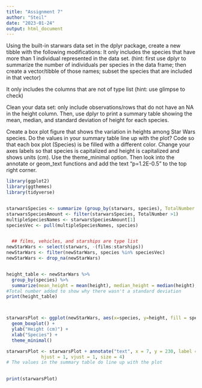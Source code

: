 ```yaml
---
title: "Assignment 7"
author: "Steil"
date: "2023-01-24"
output: html_document
---
```


Using the built-in starwars data set in the dplyr package, create a new tibble with the following modifications:
It only includes the species that have more than 1 individual represented in the data set. (hint: first use dplyr to summarize the number of individuals per species in the data frame; then create a vector/tibble of those names; subset the species that are included in that vector)

It only includes the columns that are not of type list (hint: use glimpse to check)

Clean your data set: only include observations/rows that do not have an NA in the height column. Then, use dplyr to print a summary table showing the mean, median, and standard deviation of height for each species.

Create a box plot figure that shows the variation in heights among Star Wars species. Do the values in your summary table line up with the plot? Code so that each box plot (Species) is be filled with a different color. Change your axes labels so that species is capitalized and height is capitalized and shows units (cm). Use the theme_minimal option. Then look into the annotate or geom_text functions and add the text “p=1.2E-0.5” to the top right corner.

```r
library(ggplot2)
library(ggthemes)
library(tidyverse)


starwarsSpecies <- summarize (group_by(starwars, species), TotalNumber = n())
starwarsSpeciesAmount <- filter(starwarsSpecies, TotalNumber >1)
multipleSpeciesNames <- starwarsSpeciesAmount[1]
speciesVec <- pull(multipleSpeciesNames, species)


  ## films, vehicles, and starships are type list
newStarWars <- select(starwars, -(films:starships))
newStarWars <- filter(newStarWars, species %in% speciesVec)
newStarWars <- drop_na(newStarWars)


height_table <- newStarWars %>% 
  group_by(species) %>%
  summarize(mean_height = mean(height), median_height = median(height), standard_deviation = sd(height), TotalNumber = n())
#Total number added to show why there wasn't a standard deviation
print(height_table)



starwarsPlot <- ggplot(newStarWars, aes(x=species, y=height, fill = species)) +
  geom_boxplot() +
  ylab("Height (cm)") +
  xlab("Species") +
  theme_minimal() 

starwarsPlot <- starwarsPlot + annotate("text", x = 7, y = 230, label = "p=1.2E-0.5", 
             hjust = 1, vjust = 1, size = 4)  
# The values in the summary table do line up with the plot
  

print(starwarsPlot)

```